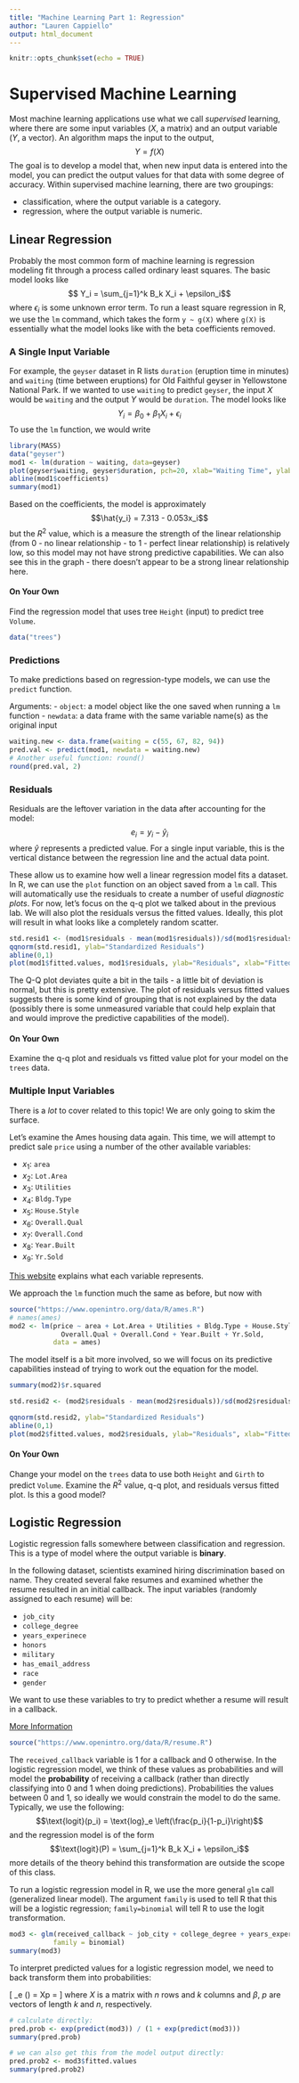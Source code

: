 ```yaml
---
title: "Machine Learning Part 1: Regression"
author: "Lauren Cappiello"
output: html_document
---
```


```r
knitr::opts_chunk$set(echo = TRUE)
```

# Supervised Machine Learning

Most machine learning applications use what we call *supervised* learning, where there are some input variables ($X$, a matrix) and an output variable ($Y$, a vector). An algorithm maps the input to the output, $$Y = f(X)$$ The goal is to develop a model that, when new input data is entered into the model, you can predict the output values for that data with some degree of accuracy. Within supervised machine learning, there are two groupings: 

- classification, where the output variable is a category.
- regression, where the output variable is numeric.

## Linear Regression

Probably the most common form of machine learning is regression modeling fit through a process called ordinary least squares. The basic model looks like $$ Y_i = \sum_{j=1}^k B_k X_i + \epsilon_i$$ where $\epsilon_i$ is some unknown error term. To run a least square regression in R, we use the `lm` command, which takes the form `y ~ g(X)` where `g(X)` is essentially what the model looks like with the beta coefficients removed. 

### A Single Input Variable

For example, the `geyser` dataset in R lists `duration` (eruption time in minutes) and `waiting` (time between eruptions) for Old Faithful geyser in Yellowstone National Park. If we wanted to use `waiting` to predict `geyser`, the input $X$ would be `waiting` and the output $Y$ would be `duration`. The model looks like $$Y_i = \beta_0 + \beta_1X_i + \epsilon_i$$ To use the `lm` function, we would write

```r
library(MASS)
data("geyser")
mod1 <- lm(duration ~ waiting, data=geyser)
plot(geyser$waiting, geyser$duration, pch=20, xlab="Waiting Time", ylab="Eruption Duration")
abline(mod1$coefficients)
summary(mod1)
```

Based on the coefficients, the model is approximately $$\hat{y_i} = 7.313 - 0.053x_i$$ but the $R^2$ value, which is a measure the strength of the linear relationship (from 0 - no linear relationship - to 1 - perfect linear relationship) is relatively low, so this model may not have strong predictive capabilities. We can also see this in the graph - there doesn't appear to be a strong linear relationship here. 

#### On Your Own

Find the regression model that uses tree `Height` (input) to predict tree `Volume`. 

```r
data("trees")
```

### Predictions

To make predictions based on regression-type models, we can use the `predict` function.

Arguments: 
- `object`: a model object like the one saved when running a `lm` function
- `newdata`: a data frame with the same variable name(s) as the original input

```r
waiting.new <- data.frame(waiting = c(55, 67, 82, 94)) 
pred.val <- predict(mod1, newdata = waiting.new)
# Another useful function: round()
round(pred.val, 2)
```

### Residuals

Residuals are the leftover variation in the data after accounting for the model: $$e_i = y_i - \hat{y}_i$$ where $\hat{y}$ represents a predicted value. For a single input variable, this is the vertical distance between the regression line and the actual data point. 

These allow us to examine how well a linear regression model fits a dataset. In R, we can use the `plot` function on an object saved from a `lm` call. This will automatically use the residuals to create a number of useful *diagnostic plots*. For now, let's focus on the q-q plot we talked about in the previous lab. We will also plot the residuals versus the fitted values. Ideally, this plot will result in what looks like a completely random scatter. 

```r
std.resid1 <- (mod1$residuals - mean(mod1$residuals))/sd(mod1$residuals)
qqnorm(std.resid1, ylab="Standardized Residuals")
abline(0,1)
plot(mod1$fitted.values, mod1$residuals, ylab="Residuals", xlab="Fitted Values")
```

The Q-Q plot deviates quite a bit in the tails - a little bit of deviation is normal, but this is pretty extensive. The plot of residuals versus fitted values suggests there is some kind of grouping that is not explained by the data (possibly there is some unmeasured variable that could help explain that and would improve the predictive capabilities of the model). 

#### On Your Own

Examine the q-q plot and residuals vs fitted value plot for your model on the `trees` data. 

### Multiple Input Variables

There is a *lot* to cover related to this topic! We are only going to skim the surface. 

Let's examine the Ames housing data again. This time, we will attempt to predict sale `price` using a number of the other available variables:

- $x_1$: `area`
- $x_2$: `Lot.Area`
- $x_3$: `Utilities`
- $x_4$: `Bldg.Type`
- $x_5$: `House.Style`
- $x_6$: `Overall.Qual`
- $x_7$: `Overall.Cond`
- $x_8$: `Year.Built`
- $x_9$: `Yr.Sold`

[This website](https://www.openintro.org/data/index.php?data=ames) explains what each variable represents. 

We approach the `lm` function much the same as before, but now with 

```r
source("https://www.openintro.org/data/R/ames.R")
# names(ames)
mod2 <- lm(price ~ area + Lot.Area + Utilities + Bldg.Type + House.Style + 
             Overall.Qual + Overall.Cond + Year.Built + Yr.Sold, 
           data = ames)
```

The model itself is a bit more involved, so we will focus on its predictive capabilities instead of trying to work out the equation for the model.

```r
summary(mod2)$r.squared

std.resid2 <- (mod2$residuals - mean(mod2$residuals))/sd(mod2$residuals)

qqnorm(std.resid2, ylab="Standardized Residuals")
abline(0,1)
plot(mod2$fitted.values, mod2$residuals, ylab="Residuals", xlab="Fitted Values")
```

#### On Your Own

Change your model on the `trees` data to use both `Height` and `Girth` to predict `Volume`. Examine the $R^2$ value, q-q plot, and residuals versus fitted plot. Is this a good model? 

## Logistic Regression

Logistic regression falls somewhere between classification and regression. This is a type of model where the output variable is **binary**. 

In the following dataset, scientists examined hiring discrimination based on name. They created several fake resumes and examined whether the resume resulted in an initial callback. The input variables (randomly assigned to each resume) will be:

- `job_city`
- `college_degree`
- `years_experinece`
- `honors`
- `military`
- `has_email_address`
- `race`
- `gender`

We want to use these variables to try to predict whether a resume will result in a callback. 

[More Information](https://www.openintro.org/data/index.php?data=resume)

```r
source("https://www.openintro.org/data/R/resume.R")
```

The `received_callback` variable is 1 for a callback and 0 otherwise. In the logistic regression model, we think of these values as probabilities and will model the **probability** of receiving a callback (rather than directly classifying into 0 and 1 when doing predictions). Probabilities the values between 0 and 1, so ideally we would constrain the model to do the same. Typically, we use the following: $$\text{logit}(p_i) = \text{log}_e \left(\frac{p_i}{1-p_i}\right)$$ and the regression model is of the form $$\text{logit}(P) = \sum_{j=1}^k B_k X_i + \epsilon_i$$ more details of the theory behind this transformation are outside the scope of this class.

To run a logistic regression model in R, we use the more general `glm` call (generalized linear model). The argument `family` is used to tell R that this will be a logistic regression; `family=binomial` will tell R to use the logit transformation. 

```r
mod3 <- glm(received_callback ~ job_city + college_degree + years_experience + honors + military + has_email_address + race + gender, data=resume,
           family = binomial)
summary(mod3)
```

To interpret predicted values for a logistic regression model, we need to back transform them into probabilities:

\[
\text{log}_e \left(\frac{p}{1-p}\right) = X\beta \implies p = \frac{e^{X\beta}}{1+e^{X\beta}}
\]
where $X$ is a matrix with $n$ rows and $k$ columns and $\beta$, $p$ are vectors of length $k$ and $n$, respectively.

```r
# calculate directly:
pred.prob <- exp(predict(mod3)) / (1 + exp(predict(mod3)))
summary(pred.prob)

# we can also get this from the model output directly:
pred.prob2 <- mod3$fitted.values
summary(pred.prob2)
```